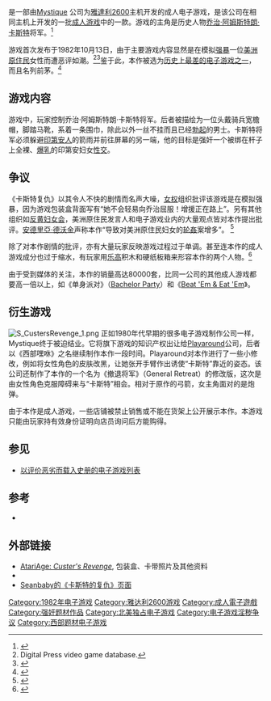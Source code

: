 {{NoteTA
| G1=Games
}}
{{Infobox VG
|title = 卡斯特的复仇
| image = File:CustersRevenge.jpg
| english = Custer's Revenge
|developer = [[Mystique_(company)|Mystique]]
|publisher = [[Mystique_(company)|Mystique]]
|distributor = 
|designer = 
|engine = 
|released = {{vgr|NA|1982年10月13日}}
|genre = [[成人電子遊戲|成人]]
|modes = [[單人電子遊戲|單人]]
|platforms = [[雅達利2600|雅達利2600]]
}}

{{vgname|卡斯特的复仇|en=Custer's Revenge|又称“西部嘿咻”（Westward Ho）或“白人进村”（The White Man Came）}}是一部由[[Mystique_(company)|Mystique]] 公司为[[雅達利2600|雅達利2600]]主机开发的成人电子游戏，是该公司在相同主机上开发的一批[[十八禁游戏|成人游戏]]中的一款。游戏的主角是历史人物[[乔治·阿姆斯特朗·卡斯特|乔治·阿姆斯特朗·卡斯特]]将军。<ref>{{Cite web |url=http://classicgaming.gamespy.com/View.php?view=GameMuseum.Detail&id=282 |title=Custer's Revenge - Classic Gaming<!-- Bot generated title --> |accessdate=2009-07-17 |archive-date=2009-04-16 |archive-url=https://web.archive.org/web/20090416185618/http://classicgaming.gamespy.com/View.php?view=GameMuseum.Detail&id=282 |dead-url=no }}</ref>

游戏首次发布于1982年10月13日，由于主要游戏内容显然是在模拟[[强暴|强暴]]一位[[美洲原住民|美洲原住民]]女性而遭恶评如潮。<ref>Digital Press video game database.</ref><ref>{{Cite web |url=http://archive.gamespy.com/top10/december02/shame/index4.shtml |title=Gamespy's Top Ten Shameful Games |accessdate=2009-07-17 |archive-date=2007-06-30 |archive-url=https://web.archive.org/web/20070630014928/http://archive.gamespy.com/top10/december02/shame/index4.shtml |dead-url=no }}</ref>鉴于此，本作被选为[[劣質遊戲|历史上最差的电子游戏之一]]，而且名列前茅。<ref>{{Cite web |url=http://www.pcauthority.com.au/News/107909,violent-video-games--the-worst-of-the-worst.aspx |title=Australian PC Magazine |accessdate=2009-07-17 |archive-date=2008-04-29 |archive-url=https://web.archive.org/web/20080429035755/http://www.pcauthority.com.au/News/107909,violent-video-games--the-worst-of-the-worst.aspx |dead-url=no }}</ref>

== 游戏内容 ==
游戏中，玩家控制乔治·阿姆斯特朗·卡斯特将军。后者被描绘为一位头戴骑兵宽檐帽，脚踏马靴，系着一条围巾，除此以外一丝不挂而且已经[[勃起|勃起]]的男士。卡斯特将军必须躲避[[印第安人|印第安人]]的箭雨并前往屏幕的另一端，他的目标是强奸一个被绑在杆子上全裸、[[爆乳|爆乳]]的印第安妇女[[性交|性交]]。

== 争议 ==
《卡斯特复仇》以其令人不快的剧情而名声大噪，[[女权|女权]]组织批评该游戏是在模拟强暴，因为游戏包装盒背面写有“她不会轻易向乔治屈服！增援正在路上”。另有其他组织如[[反黄妇女会|反黄妇女会]]，美洲原住民发言人和电子游戏业内的大量观点皆对本作提出批评。[[安德里亞·德沃金|安德里亞·德沃金]]声称本作“导致对美洲原住民妇女的[[轮姦|轮姦]]案增多”。
<ref>{{Cite web |url=http://www.nostatusquo.com/ACLU/dworkin/WarZoneChaptIVG2.html |title=Dworkin, Andrea "Letters from a War Zone." |accessdate=2009-07-17 |archive-date=2018-07-28 |archive-url=https://web.archive.org/web/20180728131440/http://www.nostatusquo.com/ACLU/dworkin/WarZoneChaptIVG2.html |dead-url=no }}</ref>

除了对本作剧情的批评，亦有大量玩家反映游戏过程过于单调。甚至连本作的成人游戏成分也过于缩水，有玩家用[[乐高|乐高]]积木和硬纸板箱来形容本作的两个人物。<ref>{{cite web
 |last        = Reiley
 |first       = Sean
 |url         = http://www.seanbaby.com/nes/egm09.htm
 |title       = Seanbaby's EGM's Crapstravaganza: The 20 Worst Video Games of All Time. - #9: Custer's Revenge (2600)
 |publisher   = EGM
 |accessdate  = 2007-04-08
 |deadurl     = yes
 |archiveurl  = https://web.archive.org/web/20060707174905/http://www.seanbaby.com/nes/egm09.htm
 |archivedate = 2006-07-07
}}</ref>

由于受到媒体的关注，本作的销量高达80000套，比同一公司的其他成人游戏都要高一倍以上，如《单身派对》（[[Bachelor_Party_(Atari_2600)|Bachelor Party]]）和《[[Beat_'Em_&_Eat_'Em|Beat 'Em & Eat 'Em]]》。

== 衍生游戏 ==
[[File:S_CustersRevenge_1.png|thumb]]
正如1980年代早期的很多电子游戏制作公司一样，Mystique终于被迫结业。它将旗下游戏的知识产权出让给[[Playaround|Playaround]]公司，后者以《西部嘿咻》之名继续制作本作一段时间。Playaround对本作进行了一些小修改，例如将女性角色的皮肤改黑，让她张开手臂作出诱使“卡斯特”靠近的姿态。该公司还制作了本作的一个名为《撤退将军》（General Retreat）的修改版，这次是由女性角色克服障碍来与“卡斯特”相会。相对于原作的弓箭，女主角面对的是炮弹。

由于本作是成人游戏，一些店铺被禁止销售或不能在货架上公开展示本作。本游戏只能由玩家持有效身份证明向店员询问后方能购得。

== 参见 ==
* [[Kuso_game|以评价恶劣而载入史册的电子游戏列表]]

== 参考 ==
{{Reflist}}
* {{cite book
 | last = Kent
 | first = Steven L.
 | authorlink = 
 | coauthors = 
 | year = 2001
 | title = The Ultimate History of Video Games
 | url = https://archive.org/details/ultimatehistoryo0000kent
 | publisher = Prima
 | location = Roseville, California
 | isbn = 0-7615-3643-4
}}
</div>

== 外部链接 ==
* [https://web.archive.org/web/20171103114356/http://www.atariage.com/software_page.html?SoftwareLabelID=119 AtariAge: ''Custer's Revenge''], 包装盒、卡带照片及其他资料
* {{moby game|id=/atari-2600/swedish-erotica-custers-revenge}}
* [https://web.archive.org/web/20070227160902/http://www.seanbaby.com/nes/naughty03.htm Seanbaby的《卡斯特的复仇》页面]

{{電子遊戲爭議}}

{{DEFAULTSORT:Custer's Revenge}}
[[Category:1982年电子游戏|Category:1982年电子游戏]]
[[Category:雅达利2600游戏|Category:雅达利2600游戏]]
[[Category:成人電子遊戲|Category:成人電子遊戲]]
[[Category:强奸题材作品|Category:强奸题材作品]]
[[Category:北美独占电子游戏|Category:北美独占电子游戏]]
[[Category:电子游戏淫秽争议|Category:电子游戏淫秽争议]]
[[Category:西部题材电子游戏|Category:西部题材电子游戏]]